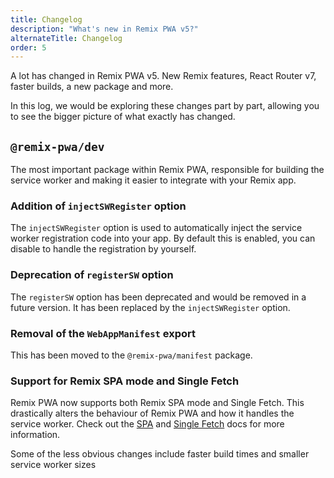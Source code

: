 ```yaml
---
title: Changelog
description: "What's new in Remix PWA v5?"
alternateTitle: Changelog
order: 5
---
```


A lot has changed in Remix PWA v5. New Remix features, React Router v7, faster builds, a new package and more.

In this log, we would be exploring these changes part by part, allowing you to see the bigger picture of what exactly has changed.

## `@remix-pwa/dev`

The most important package within Remix PWA, responsible for building the service worker and making it easier to integrate with your Remix app.

### Addition of `injectSWRegister` option

The `injectSWRegister` option is used to automatically inject the service worker registration code into your app. By default this is enabled, you can disable to handle the registration
by yourself.

### Deprecation of `registerSW` option

The `registerSW` option has been deprecated and would be removed in a future version. It has been replaced by the `injectSWRegister` option.

### Removal of the `WebAppManifest` export

This has been moved to the `@remix-pwa/manifest` package.

### Support for Remix SPA mode and Single Fetch

Remix PWA now supports both Remix SPA mode and Single Fetch. This drastically alters the behaviour of Remix PWA and how it handles the service worker.
Check out the [SPA](/docs/next/spa) and [Single Fetch](/docs/next/single-fetch) docs for more information.

Some of the less obvious changes include faster build times and smaller service worker sizes
